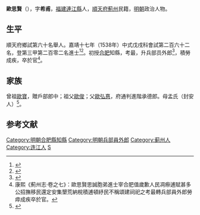 {{明清人物信息框
| 姓名 = 歐思賢
| 原名 =
| 圖片名稱= 
| 圖片大小 =
| 圖片說明 = 
| 最高職務 =兵部员外郎
| 國家 = 大明 
| 爵位 =
| 籍貫 = [[福建|福建]][[連江縣|連江縣]]<br>[[順天府|順天府]][[薊州|薊州]]民籍
| 族裔 = 
| 字號 = 字希甫
| 諡號 =
| 出生日期 = 生年不詳
| 出生地點 = <!---福建連江縣人--->
| 逝世日期 = 卒年不詳 
| 逝世地點 =
| 墓葬 =
| 配偶 = 
| 親屬 = 
| 出身 =
* 嘉靖十七年戊戌科同進士出身
| 經歷 =
| 著作 =  
}}
'''歐思賢'''（{{bd|？||？|catIdx=}}），字'''希甫'''，[[福建|福建]][[連江縣|連江縣]]人，[[順天府|順天府]][[薊州|薊州]]民籍，[[明朝|明朝]]政治人物。

== 生平 ==
順天府鄉試第六十名舉人。嘉靖十七年（1538年）中式戊戌科會試第二百六十二名，登第三甲第二百零二名進士<ref>{{Cite book|title=《皇明贡举考》卷五|author=[[张朝瑞|张朝瑞]]|publisher=《续修四库全书》史部第828册|year=|isbn=|location=|pages=}}</ref><ref>{{Cite book|title=贡举志五种 上|author=鲁小俊，江俊伟著|publisher=武汉大学出版社|year=2009|isbn=978-7-307-07043-1|location=武汉|pages=}}</ref>。初授[[合肥|合肥]]知縣，考最，升兵部员外郎<ref>{{cite news|title=《连江县志》 第一节　历代进士表|url=http://www.fzdqw.com/showtext.asp?ToBook=1113&index=2442|accessdate=2013-09-02|newspaper=福州地情網|deadurl=yes|archiveurl=https://archive.is/20130903013436/http://www.fzdqw.com/showtext.asp?ToBook=1113&index=2442|archivedate=2013-09-03}}</ref>，積勞成疾，卒於官<ref>康熙《薊州志·卷之七》：歐思賢思誠胞弟進士宰合肥值歲歉人民凋瘵逋賦甚多公招撫移民還定安集墾荒納稅積逋頓紓民不稱頌建祠祀之考最轉兵部員外郎勞瘁成疾卒於官。</ref>。

== 家族 ==
曾祖[[歐寶|歐寶]]，贈戶部郎中；祖父[[歐俊|歐俊]]；父[[歐弘惪|歐弘惪]]，府通判進階承德郎。母孟氏（封安人）<ref>{{Cite book|title=天一阁藏明代科举录选刊 登科录 点校本|author=龚延明主编|publisher=宁波出版社|year=2016|isbn=978-7-5526-2320-8|location=宁波|pages=|quote=《天一閣藏明代科舉錄選刊.登科錄》之《嘉靖十七年戊戌科進士登科錄》}}</ref>。

==参考文献==
{{reflist}}

{{嘉靖十七年戊戌科殿試金榜}}

{{DEFAULTSORT:Ou欧}}
[[Category:明朝合肥縣知縣|Category:明朝合肥縣知縣]]
[[Category:明朝兵部員外郎|Category:明朝兵部員外郎]]
[[Category:蓟州人|Category:蓟州人]]
[[Category:连江人|Category:连江人]]
[[Category:欧姓|S]]